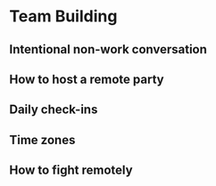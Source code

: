 # Team Building

## Intentional non-work conversation
## How to host a remote party
## Daily check-ins 
## Time zones
## How to fight remotely
